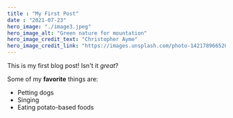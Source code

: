 ```yaml
---
title : "My First Post"
date : "2021-07-23"
hero_image: "./image3.jpeg"
hero_image_alt: "Green nature for mountation"
hero_image_credit_text: "Christopher Ayme"
hero_image_credit_link: "https://images.unsplash.com/photo-1421789665209-c9b2a435e3dc?ixid=MnwxMjA3fDB8MHxwaG90by1wYWdlfHx8fGVufDB8fHx8&ixlib=rb-1.2.1&auto=format&fit=crop&w=1171&q=80"
---
```


This is my first blog post! Isn't it *great*?

Some of my **favorite** things are:
* Petting dogs
* Singing
* Eating potato-based foods